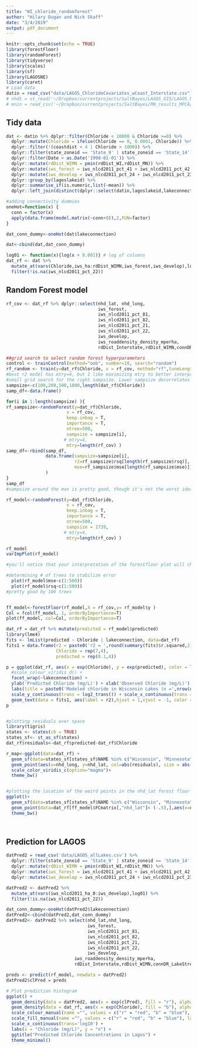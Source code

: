 ```yaml
---
title: "WI_chloride_randomforest"
author: "Hilary Dugan and Nick Skaff"
date: "3/4/2019"
output: pdf_document
---
```


```r
knitr::opts_chunk$set(echo = TRUE)
library(forestFloor)
library(randomForest)
library(tidyverse)
library(scales)
library(sf)
library(LAGOSNE)
library(caret)
# Load data
datin = read_csv("data/LAGOS_ChlorideCovariates_wCoast_Interstate.csv")
# nhd1 = st_read('~/Dropbox/currentprojects/SaltBayes/LAGOS_GIS/LAGOS_NE_All_Lakes_1ha/',stringsAsFactors = F)
# mnin = read_csv('~/Dropbox/currentprojects/SaltBayes/MN_results_MPCA/Chloride_Lakes_02202019.csv')

```

## Tidy data

```r
dat <- datin %>% dplyr::filter(Chloride < 10000 & Chloride >=0) %>%
  dplyr::mutate(Chloride = ifelse(Chloride == 0, 0.0001, Chloride)) %>%
  dplyr::filter(!(coastdist < 4 | Chloride > 1000)) %>%
  dplyr::filter(state_zoneid == 'State_9' | state_zoneid == 'State_14') %>% # Wisconsin and Minnesota 
  dplyr::filter(Date > as.Date('1990-01-01')) %>%
  dplyr::mutate(rdDist_WIMN = pmin(rdDist_WI,rdDist_MN)) %>% 
  dplyr::mutate(iws_forest = iws_nlcd2011_pct_41 + iws_nlcd2011_pct_42 +iws_nlcd2011_pct_43) %>% 
  dplyr::mutate(iws_develop = iws_nlcd2011_pct_24 + iws_nlcd2011_pct_23) %>% 
  dplyr::group_by(lagoslakeid) %>%
  dplyr::summarise_if(is.numeric,list(~mean)) %>% 
  dplyr::left_join(distinct(dplyr::select(datin,lagoslakeid,lakeconnection,gnis_name,state_zoneid))) 

#adding connectivity dummies
oneHot=function(x) {
  conn = factor(x)
  apply(data.frame(model.matrix(~conn+0)),2,FUN=factor)
}

dat_conn_dummy<-oneHot(dat$lakeconnection)

dat<-cbind(dat,dat_conn_dummy)

log01 <- function(x){log(x + 0.001)} # log of columns 
dat_rf <- dat %>%
  mutate_at(vars(Chloride,iws_ha:rdDist_WIMN,iws_forest,iws_develop),log01) %>%
  filter(!is.na(iws_nlcd2011_pct_22))


```

## Random Forest model 
```r

rf_cov <- dat_rf %>% dplyr::select(nhd_lat, nhd_long,
                                   iws_forest,
                                   iws_nlcd2011_pct_81,
                                   iws_nlcd2011_pct_82,
                                   iws_nlcd2011_pct_21,
                                   iws_nlcd2011_pct_22,
                                   iws_develop,
                                   iws_roaddensity_density_mperha,
                                   rdDist_Interstate,rdDist_WIMN,connDR_LakeStream:connIsolated)

##grid search to select random forest hyperparameters
control <- trainControl(method="oob", number=10, search="random")
rf_random <- train(y=dat_rf$Chloride, x = rf_cov, method="rf",tuneLength=15, trControl=control)
#best r2 model has mtry=4, but I like maximizing mtry to better interpret interactions in forestFloor plots/control for variables that are used for splits earlier in the trees
#small grid search for the right sampsize. Lower sampsize decorrelates trees a bit, which is important when you maximize mtry but less so if mtry is 4
sampsize<-c(100,200,500,1000,length(dat_rf$Chloride))
samp_df<-data.frame()

for(i in 1:length(sampsize) ){
rf_sampsize<-randomForest(y=dat_rf$Chloride, 
                       x = rf_cov, 
                       keep.inbag = T, 
                       importance = T, 
                       ntree=500,
                       sampsize = sampsize[i],
                      # mtry=4,
                       mtry=length(rf_cov) )
samp_df<-rbind(samp_df,
               data.frame(sampsize=sampsize[i],
                          r2=rf_sampsize$rsq[length(rf_sampsize$rsq)],
                          mse=rf_sampsize$mse[length(rf_sampsize$mse)])
               )
}
samp_df
#sampsize around the max is pretty good, though it's not the worst idea to reduce this value to decorrelate each tree

rf_model<-randomForest(y=dat_rf$Chloride, 
                       x = rf_cov, 
                       keep.inbag = T, 
                       importance = T, 
                       ntree=500,
                       sampsize = 1739,
                      # mtry=4,
                       mtry=length(rf_cov) )

rf_model   
varImpPlot(rf_model)

#you'll notice that your interpretation of the forestfloor plot will change as you adjust mtry and sampsize. You can prioritize different things with these values

#determining # of trees to stabilize error 
  plot(rf_model$mse~c(1:500))
  plot(rf_model$rsq~c(1:500))
#pretty good by 100 trees


ff_model<-forestFloor(rf_model,X = rf_cov,y= rf_model$y )
Col = fcol(ff_model, 1, orderByImportance=T)
plot(ff_model, col=Col, orderByImportance=T)

dat_rf = dat_rf %>% mutate(predicted = rf_model$predicted)
library(lme4)
fits <- lmList(predicted ~ Chloride | lakeconnection, data=dat_rf)
fits1 = data.frame(r2 = paste0('r2 = ',round(summary(fits)$r.squared,2)), lakeconnection = unique(fits@groups), 
                   Chloride = rep(7,4),
                   predicted = rep(0.1,4))

p = ggplot(dat_rf, aes(x = exp(Chloride), y = exp(predicted), color = lakeconnection)) + geom_point() + geom_abline() +
  #scale_colour_viridis_d() + 
  facet_wrap(~lakeconnection) +
  ylab('Predicted Chloride (mg/L)') + xlab('Observed Chloride (mg/L)') +
  labs(title = paste0('Modeled chloride in Wisconsin Lakes (n =',nrow(dat_rf),')')) +
  scale_y_continuous(trans = log2_trans()) + scale_x_continuous(trans = log2_trans()) +
  geom_text(data = fits1, aes(label = r2),hjust = 1,vjust = -1, color = 'black')
p


#plotting residuals over space
library(tigris)
states <- states(cb = TRUE)
states_sf<- st_as_sf(states)
dat_rf$residuals<-dat_rf$predicted-dat_rf$Chloride

r_map<-ggplot(data=dat_rf) + 
  geom_sf(data=states_sf[states_sf$NAME %in% c("Wisconsin", "Minnesota"),], fill="white")+
  geom_point(aes(x=nhd_long, y=nhd_lat, col=abs(residuals), size = abs(residuals)), alpha=.5 )+
  scale_color_viridis_c(option="magma")+
  theme_bw()


#plotting the location of the weird points in the nhd_lat forest floor plot
ggplot()+
  geom_sf(data=states_sf[states_sf$NAME %in% c("Wisconsin", "Minnesota"),], fill="white")+
  geom_point(data=dat_rf[ff_model$FCmatrix[,"nhd_lat"]< (-.5),],aes(x=nhd_long, y=nhd_lat), size=2, alpha=.5 )+
  theme_bw()




```
## Prediction for LAGOS 
```r
datPred2 = read_csv('data/LAGOS_allLakes.csv') %>%
  dplyr::filter(state_zoneid == 'State_9' | state_zoneid == 'State_14') %>% # Wisconsin and Minnesota 
  dplyr::mutate(rdDist_WIMN = pmin(rdDist_WI,rdDist_MN)) %>% 
  dplyr::mutate(iws_forest = iws_nlcd2011_pct_41 + iws_nlcd2011_pct_42 +iws_nlcd2011_pct_43) %>% 
  dplyr::mutate(iws_develop = iws_nlcd2011_pct_24 + iws_nlcd2011_pct_23)

datPred2 <- datPred2 %>%
  mutate_at(vars(iws_nlcd2011_ha_0:iws_develop),log01) %>%
  filter(!is.na(iws_nlcd2011_pct_22))

dat_conn_dummy<-oneHot(datPred2$lakeconnection)
datPred2<-cbind(datPred2,dat_conn_dummy)
datPred2<- datPred2 %>% select(nhd_lat,nhd_long,
                               iws_forest,
                               iws_nlcd2011_pct_81,
                               iws_nlcd2011_pct_82,
                               iws_nlcd2011_pct_21,
                               iws_nlcd2011_pct_22,
                               iws_develop,
                          iws_roaddensity_density_mperha,
                          rdDist_Interstate,rdDist_WIMN,connDR_LakeStream:connIsolated)

preds <- predict(rf_model, newdata = datPred2)
datPred2$clPred = preds

# Plot prediction histogram 
ggplot() + 
  geom_density(data = datPred2, aes(x = exp(clPred), fill = "r"), alpha = 0.3) +
  geom_density(data = dat_rf, aes(x = exp(Chloride), fill = "b"), alpha = 0.3) +
  scale_colour_manual(name ="", values = c("r" = "red", "b" = "blue"), labels=c("b" = "Observed", "r" = "Predicted")) +
  scale_fill_manual(name ="", values = c("r" = "red", "b" = "blue"), labels=c("b" = "Observed", "r" = "Predicted"))  + 
  scale_x_continuous(trans='log10') +
  labs(x = "Chloride (mg/L)", y = "n") +
  ggtitle("Predicted Chloride Concentrations in Lagos") +
  theme_minimal()
```

